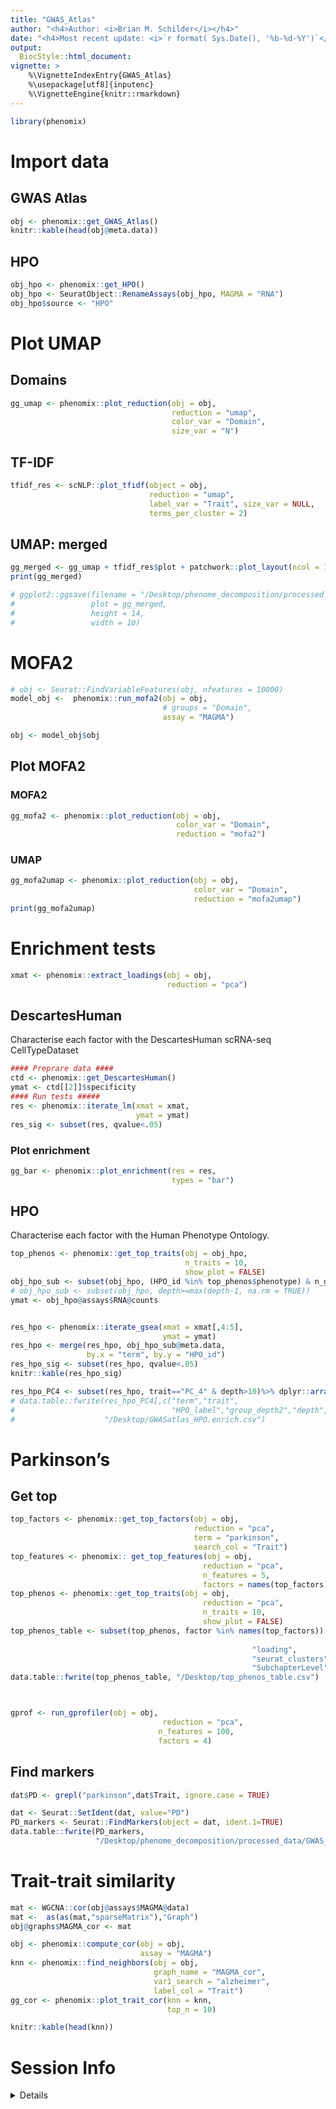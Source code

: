 ```yaml
---
title: "GWAS_Atlas"
author: "<h4>Author: <i>Brian M. Schilder</i></h4>" 
date: "<h4>Most recent update: <i>`r format( Sys.Date(), '%b-%d-%Y')`</i></h4>"
output:
  BiocStyle::html_document:
vignette: >
    %\VignetteIndexEntry{GWAS_Atlas} 
    %\usepackage[utf8]{inputenc}
    %\VignetteEngine{knitr::rmarkdown}
---
```


```r
library(phenomix) 
```


# Import data

## GWAS Atlas

```r
obj <- phenomix::get_GWAS_Atlas()
knitr::kable(head(obj@meta.data))
```

## HPO

```r
obj_hpo <- phenomix::get_HPO()
obj_hpo <- SeuratObject::RenameAssays(obj_hpo, MAGMA = "RNA")
obj_hpo$source <- "HPO"
```

# Plot UMAP

## Domains

```r
gg_umap <- phenomix::plot_reduction(obj = obj, 
                                    reduction = "umap", 
                                    color_var = "Domain", 
                                    size_var = "N")
```


## TF-IDF

```r
tfidf_res <- scNLP::plot_tfidf(object = obj, 
                               reduction = "umap", 
                               label_var = "Trait", size_var = NULL,
                               terms_per_cluster = 2) 
```

## UMAP: merged


```r
gg_merged <- gg_umap + tfidf_res$plot + patchwork::plot_layout(ncol = 1)
print(gg_merged)

# ggplot2::ggsave(filename = "/Desktop/phenome_decomposition/processed_data/GWAS_Atlas/UMAP_merged.pdf", 
#                 plot = gg_merged, 
#                 height = 14, 
#                 width = 10)
```

# MOFA2

```r
# obj <- Seurat::FindVariableFeatures(obj, nfeatures = 10000)
model_obj <-  phenomix::run_mofa2(obj = obj,  
                                  # groups = "Domain",
                                  assay = "MAGMA")

obj <- model_obj$obj
```

## Plot MOFA2 

### MOFA2 

```r
gg_mofa2 <- phenomix::plot_reduction(obj = obj, 
                                     color_var = "Domain",
                                     reduction = "mofa2")
```


### UMAP

```r
gg_mofa2umap <- phenomix::plot_reduction(obj = obj, 
                                         color_var = "Domain",
                                         reduction = "mofa2umap")
print(gg_mofa2umap)
```



# Enrichment tests

```r
xmat <- phenomix::extract_loadings(obj = obj, 
                                   reduction = "pca")
```


## DescartesHuman

Characterise each factor with the DescartesHuman scRNA-seq CellTypeDataset

```r
#### Preprare data #### 
ctd <- phenomix::get_DescartesHuman()
ymat <- ctd[[2]]$specificity
#### Run tests #####
res <- phenomix::iterate_lm(xmat = xmat,
                            ymat = ymat)
res_sig <- subset(res, qvalue<.05) 
```

### Plot enrichment 

```r
gg_bar <- phenomix::plot_enrichment(res = res,
                                    types = "bar")
```



## HPO 

Characterise each factor with the Human Phenotype Ontology.

```r
top_phenos <- phenomix::get_top_traits(obj = obj_hpo, 
                                       n_traits = 10,
                                       show_plot = FALSE)
obj_hpo_sub <- subset(obj_hpo, (HPO_id %in% top_phenos$phenotype) & n_genes>4)
# obj_hpo_sub <- subset(obj_hpo, depth>=max(depth-1, na.rm = TRUE))
ymat <- obj_hpo@assays$RNA@counts


res_hpo <- phenomix::iterate_gsea(xmat = xmat[,4:5],
                                  ymat = ymat)
res_hpo <- merge(res_hpo, obj_hpo_sub@meta.data,
                 by.x = "term", by.y = "HPO_id")
res_hpo_sig <- subset(res_hpo, qvalue<.05)
knitr::kable(res_hpo_sig)

res_hpo_PC4 <- subset(res_hpo, trait=="PC_4" & depth>10)%>% dplyr::arrange(pvalue)
# data.table::fwrite(res_hpo_PC4[,c("term","trait",
#                                   "HPO_label","group_depth2","depth","pvalue")],
#                    "/Desktop/GWASatlas_HPO.enrich.csv")
```




# Parkinson's 

## Get top

```r
top_factors <- phenomix::get_top_factors(obj = obj, 
                                         reduction = "pca", 
                                         term = "parkinson", 
                                         search_col = "Trait")
top_features <- phenomix:: get_top_features(obj = obj, 
                                           reduction = "pca",
                                           n_features = 5,
                                           factors = names(top_factors))
top_phenos <- phenomix::get_top_traits(obj = obj, 
                                           reduction = "pca", 
                                           n_traits = 10, 
                                           show_plot = FALSE)
top_phenos_table <- subset(top_phenos, factor %in% names(top_factors))[,c("Trait",
                                                                          "factor",
                                                      "loading",
                                                      "seurat_clusters",
                                                      "SubchapterLevel")]
data.table::fwrite(top_phenos_table, "/Desktop/top_phenos_table.csv")



gprof <- run_gprofiler(obj = obj,
                                  reduction = "pca",
                                 n_features = 100,
                                 factors = 4)

```

## Find markers

```r
dat$PD <- grepl("parkinson",dat$Trait, ignore.case = TRUE)

dat <- Seurat::SetIdent(dat, value="PD")
PD_markers <- Seurat::FindMarkers(object = dat, ident.1=TRUE)
data.table::fwrite(PD_markers,
                   "/Desktop/phenome_decomposition/processed_data/GWAS_Atlas/PD_markers.csv.gz")
```



# Trait-trait similarity

```r
mat <- WGCNA::cor(obj@assays$MAGMA@data)
mat <-  as(as(mat,"sparseMatrix"),"Graph")
obj@graphs$MAGMA_cor <- mat

obj <- phenomix::compute_cor(obj = obj, 
                             assay = "MAGMA")
knn <- phenomix::find_neighbors(obj = obj, 
                                graph_name = "MAGMA_cor",
                                var1_search = "alzheimer", 
                                label_col = "Trait")
gg_cor <- phenomix::plot_trait_cor(knn = knn, 
                                   top_n = 10)

knitr::kable(head(knn))
```

# Session Info 

<details> 

```r
utils::sessionInfo()
```

</details>  


